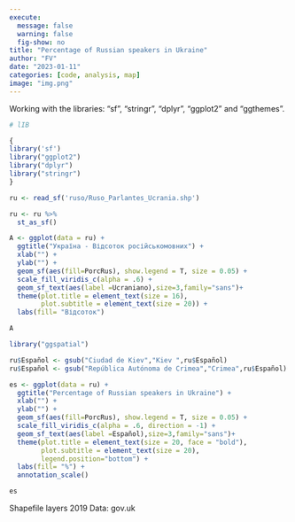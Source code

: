 ```yaml
---
execute:
  message: false
  warning: false
  fig-show: no
title: "Percentage of Russian speakers in Ukraine"
author: "FV"
date: "2023-01-11"
categories: [code, analysis, map]
image: "img.png"
---
```


Working with the libraries: "sf", "stringr", "dplyr", "ggplot2" and "ggthemes".

```r
# lIB

{
library('sf')
library("ggplot2")
library("dplyr")
library("stringr")
}

ru <- read_sf('ruso/Ruso_Parlantes_Ucrania.shp')

ru <- ru %>% 
  st_as_sf()

A <- ggplot(data = ru) +
  ggtitle("Україна - Відсоток російськомовних") +
  xlab("") +
  ylab("") +
  geom_sf(aes(fill=PorcRus), show.legend = T, size = 0.05) +
  scale_fill_viridis_c(alpha = .6) +
  geom_sf_text(aes(label =Ucraniano),size=3,family="sans")+
  theme(plot.title = element_text(size = 16),
        plot.subtitle = element_text(size = 20)) +
  labs(fill= "Відсоток")

A

library("ggspatial")

ru$Español <- gsub("Ciudad de Kiev","Kiev ",ru$Español)
ru$Español <- gsub("República Autónoma de Crimea","Crimea",ru$Español)

es <- ggplot(data = ru) +
  ggtitle("Percentage of Russian speakers in Ukraine") +
  xlab("") +
  ylab("") +
  geom_sf(aes(fill=PorcRus), show.legend = T, size = 0.05) +
  scale_fill_viridis_c(alpha = .6, direction = -1) +
  geom_sf_text(aes(label =Español),size=3,family="sans")+
  theme(plot.title = element_text(size = 20, face = "bold"),
        plot.subtitle = element_text(size = 20),
        legend.position="bottom") +
  labs(fill= "%") +
  annotation_scale()

es 
```

Shapefile layers 2019
Data: gov.uk
